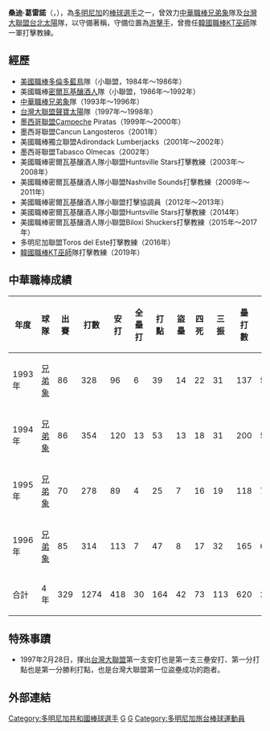 {{Infobox baseball biography
| name          = 桑迪·葛雷諾<br/>Sandy Guerrero
| image         = File:Sandy Guerrero - Stockton Ports - 1988.jpg
| image_size    = 200px
| team          = 
| number        = 
| position      = 游擊手
| birth_date    = {{birth date and age|1966|4|6}}
| birth_place   = {{DOM}}[[聖多明哥|聖多明哥]]
| bats          = 左
| throws        = 右
| debutleague   = 中華職棒
| debutdate     = 3月9日
| debutyear     = 1993年
| debutteam     = 兄弟象
| debut2league  = 台灣大聯盟
| debut2date    = 2月28日
| debut2year    = 1997年
| debut2team    = 台北太陽
| finalleague   = 中華職棒
| finaldate     = 10月18日
| finalyear     = 1996年
| finalteam     = 兄弟象
| final2league  = 台灣大聯盟
| final2date    = 11月11日
| final2year    = 1998年
| final2team    = 台北太陽
| statleague    = 中華職棒
| statyear      = 1996年
| stat1label    = 打擊率
| stat1value    = 0.328
| stat2label    = 全壘打
| stat2value    = 30
| stat3label    = 打點
| stat3value    = 164
| stat2league   = 台灣大聯盟
| stat2year     = 1998年
| stat21label   = 打擊率
| stat21value   = 0.343
| stat22label   = 全壘打
| stat22value   = 14
| stat23label   = 打點
| stat23value   = 125
| teams         = <nowiki></nowiki>
*[[中華職棒|中華職棒]][[兄弟象|兄弟象]]：1993年～1996年
*[[台灣大聯盟|台灣大聯盟]][[台北太陽|聲寶太陽]]隊：1997年～1998年
| highlights    = <nowiki></nowiki>
'''中華職棒'''
*中華職棒年度總冠軍：1993、1994
*[[中華職棒最佳十人獎|中華職棒最佳十人獎]]（游擊手）：1993、1994、1996
*[[中華職棒金手套獎|中華職棒金手套獎]]（游擊手）：1993
*[[中華職棒單月MVP|中華職棒單月MVP]]：1994/08
*[[中華職棒明星賽|中華職棒明星賽]]：1993、1994、1995、1996
'''台灣大聯盟'''
*[[台灣大聯盟打擊王|台灣大聯盟打擊王]]：1997
*[[台灣大聯盟安打王|台灣大聯盟安打王]]：1997（當時未設此獎項）
*[[台灣大聯盟年度最佳九人|台灣大聯盟年度最佳九人]]（游擊手）：1997
}}

'''桑迪·葛雷諾'''（{{lang-en|'''Epifanio Sandy Guerrero'''}}，{{bd|1966年|4月6日}}），為[[多明尼加|多明尼加]]的[[棒球|棒球]][[選手|選手]]之一，曾效力[[中華職棒|中華職棒]][[兄弟象|兄弟象]]隊及[[台灣大聯盟|台灣大聯盟]][[台北太陽|台北太陽]]隊，以守備著稱，守備位置為[[游擊手|游擊手]]，曾擔任[[韓國職棒|韓國職棒]][[KT巫師|KT巫師]]隊一軍打擊教練。

==經歷==
*[[美國職棒|美國職棒]][[多倫多藍鳥|多倫多藍鳥]]隊（小聯盟，1984年～1986年）
*美國職棒[[密爾瓦基釀酒人|密爾瓦基釀酒人]]隊（小聯盟，1986年～1992年）
*[[中華職棒|中華職棒]][[兄弟象|兄弟象]]隊（1993年～1996年）
*[[台灣大聯盟|台灣大聯盟]][[台北太陽|聲寶太陽]]隊（1997年～1998年）
*[[墨西哥聯盟|墨西哥聯盟]]Campeche Piratas（1999年～2000年）
*墨西哥聯盟Cancun Langosteros（2001年）
*美國職棒獨立聯盟Adirondack Lumberjacks（2001年～2002年）
*墨西哥聯盟Tabasco Olmecas（2002年）
*美國職棒密爾瓦基釀酒人隊小聯盟Huntsville Stars打擊教練（2003年～2008年）
*美國職棒密爾瓦基釀酒人隊小聯盟Nashville Sounds打擊教練（2009年～2011年）
*美國職棒密爾瓦基釀酒人隊小聯盟打擊協調員（2012年～2013年）
*美國職棒密爾瓦基釀酒人隊小聯盟Huntsville Stars打擊教練（2014年）
*美國職棒密爾瓦基釀酒人隊小聯盟Biloxi Shuckers打擊教練（2015年～2017年）
*多明尼加聯盟Toros del Este打擊教練（2016年）
*[[韓國職棒|韓國職棒]][[KT巫師|KT巫師]]隊打擊教練（2019年）

==中華職棒成績==
{|Border=1 WIDTH=800PX
|- align=middle
!年度!!球隊!!出賽!!打數!!安打!!全壘打!!打點!!盜壘!!四死!!三振!!壘打數!!雙殺打!!打擊率
|- align="center"
|1993年||[[兄弟象|兄弟象]]||86||328||96||6||39||14||22||31||137||5||0.293
|- align="center"
|1994年||[[兄弟象|兄弟象]]||86||354||120||13||53||13||18||31||200||5||0.339
|- align="center"
|1995年||[[兄弟象|兄弟象]]||70||278||89||4||25||7||16||19||118||7||0.320
|- align="center"
|1996年||[[兄弟象|兄弟象]]||85||314||113||7||47||8||17||32||165||6||0.360
|- align=center style="background:yellow" align=middle
!合計!!4年!!329||1274||418||30||164||42||73||113||620||23||0.328
|}

==特殊事蹟==
*1997年2月28日，揮出[[台灣大聯盟|台灣大聯盟]]第一支安打也是第一支三壘安打、第一分打點也是第一分勝利打點，也是台灣大聯盟第一位盜壘成功的跑者。

==外部連結==
{{台灣棒球維基館|葛雷諾}}
{{兄弟象1993年中華職棒總冠軍}}
{{兄弟象1994年中華職棒總冠軍}}
[[Category:多明尼加共和國棒球選手|Category:多明尼加共和國棒球選手]]
[[Category:兄弟象隊球員|G]]
[[Category:台北太陽隊球員|G]]
[[Category:多明尼加旅台棒球運動員|Category:多明尼加旅台棒球運動員]]